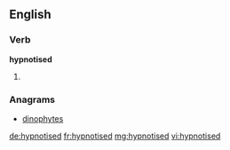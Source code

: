 ==English==

===Verb===
'''hypnotised'''

# {{past of|hypnotise}}

===Anagrams===
* [[dinophytes#English|dinophytes]]

[[de:hypnotised]]
[[fr:hypnotised]]
[[mg:hypnotised]]
[[vi:hypnotised]]